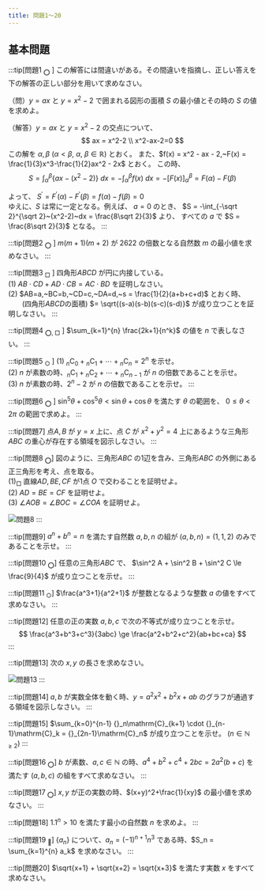 ```yaml
---
title: 問題1〜20
---
```


## 基本問題

:::tip[問題1 $_⭕$ ]
この解答には間違いがある。その間違いを指摘し、正しい答えを下の解答の正しい部分を用いて求めなさい。

（問）$y=ax$ と $y=x^2-2$ で囲まれる図形の面積 $S$ の最小値とその時の $S$ の値を求めよ。

（解答）$y=ax$ と $y=x^2-2$ の交点について、
$$
ax = x^2-2 \\
x^2-ax-2=0
$$
この解を $\alpha, \beta~(\alpha < \beta,~\alpha,~\beta \in \mathbb{R})$ とおく。
また、$f(x) = x^2 - ax - 2,~F(x) = \frac{1}{3}x^3-\frac{1}{2}ax^2 - 2x$ とおく。 
この時、
$$
S = \int_{\alpha}^{\beta} \{ax-(x^2-2)\}~dx = -\int_{\alpha}^{\beta} f(x)~dx 
= -\left[ F(x) \right]_{\alpha}^{\beta} = F(\alpha) - F(\beta)
$$ 

よって、 $S^{\prime} = F^{\prime}(\alpha) - F^{\prime}(\beta) = f(\alpha) - f(\beta) = 0$  
ゆえに、$S$ は常に一定となる。例えば、 $a=0$ のとき、 $S = -\int_{-\sqrt 2}^{\sqrt 2}~(x^2-2)~dx = \frac{8\sqrt 2}{3}$ より、
すべての $a$ で $S = \frac{8\sqrt 2}{3}$ となる。
:::

:::tip[問題2 $_⭕$ ]
$m(m+1)(m+2)$ が $2622$ の倍数となる自然数 $m$ の最小値を求めなさい。
:::

:::tip[問題3 $_□$ ]
四角形$ABCD$ が円に内接している。  
(1) $AB \cdot CD + AD \cdot CB = AC \cdot BD$ を証明しなさい。  
(2) $AB=a,~BC=b,~CD=c,~DA=d,~s = \frac{1}{2}(a+b+c+d)$ とおく時、  
　　(四角形$ABCD$の面積) $= \sqrt{(s-a)(s-b)(s-c)(s-d)}$ が成り立つことを証明しなさい。
:::

:::tip[問題4 $_{⭕,~□}$ ]
$\sum_{k=1}^{n} \frac{2k+1}{n^k}$ の値を $n$ で表しなさい。
:::

:::tip[問題5 $_○$ ]
(1) ${}_n\mathrm{C}_0 + {}_n\mathrm{C}_1 + \cdots + {}_n\mathrm{C}_n = 2^n$ を示せ。  
(2) $n$ が素数の時、${}_n\mathrm{C}_1 + {}_n\mathrm{C}_2 + \cdots +  {}_n\mathrm{C}_{n-1}$ が $n$ の倍数であることを示せ。  
(3) $n$ が素数の時、$2^n - 2$ が $n$ の倍数であることを示せ。
:::

:::tip[問題6 $_⭕$ ]
$\sin^5\theta + \cos^5\theta < \sin\theta + \cos\theta$ を満たす $\theta$ の範囲を、 $0 \leq \theta < 2\pi$ の範囲で求めよ。
:::

:::tip[問題7]
点$A,B$ が $y = x$ 上に、点 $C$ が $x^2+y^2=4$ 上にあるような三角形$ABC$ の重心が存在する領域を図示しなさい。
:::

:::tip[問題8 $_⭕$]
図のように、三角形$ABC$ の1辺を含み、三角形$ABC$ の外側にある正三角形を考え、点を取る。  
(1)$_□$ 直線$AD,BE,CF$ が1点 $O$ で交わることを証明せよ。   
(2) $AD = BE = CF$ を証明せよ。  
(3) $\angle AOB = \angle BOC = \angle COA$ を証明せよ。

![問題8](@site/static/img/problem/problem8.png)
:::

:::tip[問題9]
$a^n + b^n = n$ を満たす自然数 $a, b, n$ の組が $(a,b,n) = (1,1,2)$ のみであることを示せ。
:::

:::tip[問題10 $_⭕$]
任意の三角形$ABC$ で、 $\sin^2 A + \sin^2 B + \sin^2 C \le \frac{9}{4}$ が成り立つことを示せ。
:::

:::tip[問題11 $_○$]
$\frac{a^3+1}{a^2+1}$ が整数となるような整数 $a$ の値をすべて求めなさい。
:::

:::tip[問題12]
任意の正の実数 $a, b, c$ で次の不等式が成り立つことを示せ。
$$
\frac{a^3+b^3+c^3}{3abc} \ge \frac{a^2+b^2+c^2}{ab+bc+ca}
$$
:::

:::tip[問題13]
次の $x,y$ の長さを求めなさい。

![問題13](@site/static/img/problem/problem13.png)
:::

:::tip[問題14]
$a,b$ が実数全体を動く時、$y = a^2x^2+b^2x+ab$ のグラフが通過する領域を図示しなさい。
:::

:::tip[問題15]
$\sum_{k=0}^{n-1} {}_n\mathrm{C}_{k+1} \cdot {}_{n-1}\mathrm{C}_k = {}_{2n-1}\mathrm{C}_n$ が成り立つことを示せ。 $(n \in \mathbb{N}_{\ge 2})$
:::

:::tip[問題16 $_⭕$]
$b$ が素数、$a,c\in \mathbb{N}$ の時、$a^4+b^2+c^4+2bc = 2a^2(b+c)$ を満たす $(a,b,c)$ の組をすべて求めなさい。
:::

:::tip[問題17 $_⭕$]
$x,y$ が正の実数の時、$(x+y)^2+\frac{1}{xy}$ の最小値を求めなさい。
:::

:::tip[問題18]
$1.1^n > 10$ を満たす最小の自然数 $n$ を求めよ。
:::

:::tip[問題19 $_🔴$]
$\{ a_n \}$ について、$a_n = (-1)^{n+1}n^3$ である時、$S_n = \sum_{k=1}^{n} a_k$ を求めなさい。
:::

:::tip[問題20]
$\sqrt{x+1} + \sqrt{x+2} = \sqrt{x+3}$ を満たす実数 $x$ をすべて求めなさい。